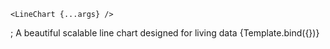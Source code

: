 

<Meta title="Data/Line Chart" component={LineChart} />

    <LineChart {...args} />
</div>;

<Canvas columns={1}  withSource="open" withToolbar>
    <Title>Line Chart</Title>
    <Subtitle>A beautiful scalable line chart designed for living data</Subtitle>
    <Story
        name="Line Graph"
        args={{
        data: [{x: 10, y: 10}, {x: 20, y: 20}, {x: 30, y: 30}, {x: 40, y: 20}],
        xLabel: 'Some X Label',
        yLabel: 'Some Y Label',
        lineLabel: 'Some Line Label',
        }}
    >
        {Template.bind({})}
    </Story>
</Canvas>
